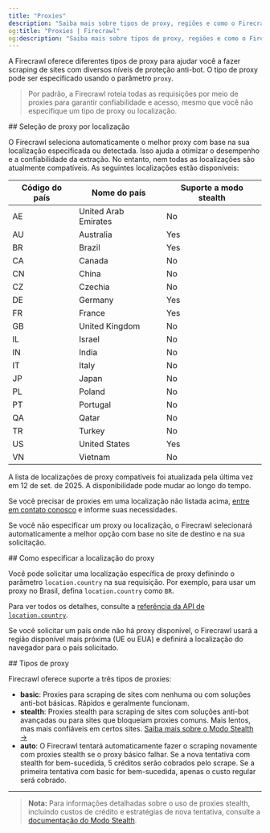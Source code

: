 ```yaml
---
title: "Proxies"
description: "Saiba mais sobre tipos de proxy, regiões e como o Firecrawl seleciona proxies para suas requisições."
og:title: "Proxies | Firecrawl"
og:description: "Saiba mais sobre tipos de proxy, regiões e como o Firecrawl seleciona proxies para suas requisições."
---
```



A Firecrawl oferece diferentes tipos de proxy para ajudar você a fazer scraping de sites com diversos níveis de proteção anti-bot. O tipo de proxy pode ser especificado usando o parâmetro `proxy`.

> Por padrão, a Firecrawl roteia todas as requisições por meio de proxies para garantir confiabilidade e acesso, mesmo que você não especifique um tipo de proxy ou localização.

<div id="location-based-proxy-selection">
  ## Seleção de proxy por localização
</div>

O Firecrawl seleciona automaticamente o melhor proxy com base na sua localização especificada ou detectada. Isso ajuda a otimizar o desempenho e a confiabilidade da extração. No entanto, nem todas as localizações são atualmente compatíveis. As seguintes localizações estão disponíveis:

| Código do país | Nome do país         | Suporte a modo stealth |
|----------------|----------------------|------------------------|
| AE             | United Arab Emirates | No                     |
| AU             | Australia            | Yes                    |
| BR             | Brazil               | Yes                    |
| CA             | Canada               | No                     |
| CN             | China                | No                     |
| CZ             | Czechia              | No                     |
| DE             | Germany              | Yes                    |
| FR             | France               | Yes                    |
| GB             | United Kingdom       | No                     |
| IL             | Israel               | No                     |
| IN             | India                | No                     |
| IT             | Italy                | No                     |
| JP             | Japan                | No                     |
| PL             | Poland               | No                     |
| PT             | Portugal             | No                     |
| QA             | Qatar                | No                     |
| TR             | Turkey               | No                     |
| US             | United States        | Yes                    |
| VN             | Vietnam              | No                     |

<Warning>A lista de localizações de proxy compatíveis foi atualizada pela última vez em 12 de set. de 2025. A disponibilidade pode mudar ao longo do tempo.</Warning>

Se você precisar de proxies em uma localização não listada acima, [entre em contato conosco](mailto:help@firecrawl.com) e informe suas necessidades.

Se você não especificar um proxy ou localização, o Firecrawl selecionará automaticamente a melhor opção com base no site de destino e na sua solicitação.

<div id="how-to-specify-proxy-location">
  ## Como especificar a localização do proxy
</div>

Você pode solicitar uma localização específica de proxy definindo o parâmetro `location.country` na sua requisição. Por exemplo, para usar um proxy no Brasil, defina `location.country` como `BR`.

Para ver todos os detalhes, consulte a [referência da API de `location.country`](https://docs.firecrawl.dev/api-reference/endpoint/scrape#body-location).

<CodeGroup>
  <LocationPython />

  <LocationNode />

  <LocationCURL />
</CodeGroup>

<Info>Se você solicitar um país onde não há proxy disponível, o Firecrawl usará a região disponível mais próxima (UE ou EUA) e definirá a localização do navegador para o país solicitado.</Info>

<div id="proxy-types">
  ## Tipos de proxy
</div>

Firecrawl oferece suporte a três tipos de proxies:

* **basic**: Proxies para scraping de sites com nenhuma ou com soluções anti-bot básicas. Rápidos e geralmente funcionam.
* **stealth**: Proxies stealth para scraping de sites com soluções anti-bot avançadas ou para sites que bloqueiam proxies comuns. Mais lentos, mas mais confiáveis em certos sites. [Saiba mais sobre o Modo Stealth →](/pt-BR/features/stealth-mode)
* **auto**: O Firecrawl tentará automaticamente fazer o scraping novamente com proxies stealth se o proxy básico falhar. Se a nova tentativa com stealth for bem-sucedida, 5 créditos serão cobrados pelo scrape. Se a primeira tentativa com basic for bem-sucedida, apenas o custo regular será cobrado.

***

> **Nota:** Para informações detalhadas sobre o uso de proxies stealth, incluindo custos de crédito e estratégias de nova tentativa, consulte a [documentação do Modo Stealth](/pt-BR/features/stealth-mode).